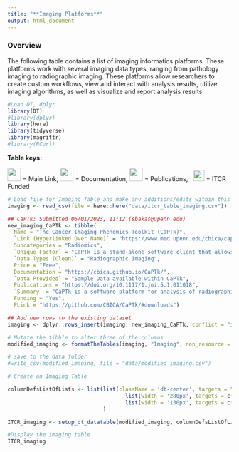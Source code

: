```yaml
---
title: "**Imaging Platforms**"
output: html_document
---
```


### **Overview**

The following table contains a list of imaging informatics platforms. These platforms work with several imaging data types, ranging from pathology imaging to radiographic imaging. These platforms allow researchers to create custom workflows, view and interact with analysis results, utilize imaging algorithms, as well as visualize and report analysis results.

```r
#Load DT, dplyr
library(DT)
#library(dplyr)
library(here)
library(tidyverse)
library(magrittr)
#library(RCurl)
```

**Table keys:**
<div title="Table keys">
<img src="resources/images/Hyperlink2.png"  height="30"> </img> = Main Link, <img src="resources/images/Documentation2.png" height="30"> </img> = Documentation, <img src="resources/images/Publication2.png" height="30"> </img> = Publications, &nbsp; <img src="ITCRLogo.png" height="25"> </img> = ITCR Funded
</div>

```r
# Load file for Imaging Table and make any additions/edits within this block
imaging <- read_csv(file = here::here("data/itcr_table_imaging.csv"))

## CaPTk: Submitted 06/01/2023, 11:12 (sbakas@upenn.edu)
new_imaging_CaPTk <- tibble(
  Name = "The Cancer Imaging Phenomics Toolkit (CaPTk)",
  `Link (Hyperlinked Over Name)` = "https://www.med.upenn.edu/cbica/captk/",
  Subcategories = "Radiomics",
  `Unique Factor` = "CaPTk is a stand-alone software client that allows for free image analysis through the Image Processing Portal (IPP) that offers compute power through CaPTk's supporting high performance computing cluster.",
  `Data Types (Clean)` = "Radiographic Imaging",
  Price = "Free",
  Documentation = "https://cbica.github.io/CaPTk/",
  `Data Provided` = "Sample Data available within CaPTk",
  Publications = "https://doi.org/10.1117/1.jmi.5.1.011018",
  `Summary` = "CaPTk is a software platform for analysis of radiographic cancer images, currently focusing on brain, breast, and lung cancer that integrates advanced, validated tools performing various aspects of medical image analysis, that have been developed in the context of active clinical research studies and collaborations toward addressing real clinical needs. CaPTk aims to facilitate the swift translation of advanced computational algorithms into routine clinical quantification, analysis, decision making, and reporting workflow.",
  Funding = "Yes",
  PLink = "https://github.com/CBICA/CaPTk/#downloads")

## Add new rows to the existing dataset
imaging <- dplyr::rows_insert(imaging, new_imaging_CaPTk, conflict = "ignore")
```

```r
# Mutate the tibble to alter three of the columns
modified_imaging <- formatTheTables(imaging, "Imaging", non_resource = TRUE)

# save to the data folder
#write_csv(modified_imaging, file = "data/modified_imaging.csv")
```

```r
# Create an Imaging Table

columnDefsListOfLists <- list(list(className = 'dt-center', targets = "_all"),
                                     list(width = '280px', targets = c(2)) ,
                                     list(width = '130px', targets = c(3))
                              )

ITCR_imaging <- setup_dt_datatable(modified_imaging, columnDefsListOfLists)
```

```r
#Display the imaging table
ITCR_imaging
```
